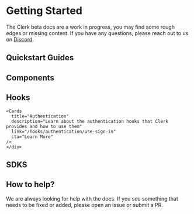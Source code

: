 
# Getting Started

The Clerk beta docs are a work in progress, you may find some rough edges or missing content. If you have any questions, please reach out to us on [Discord](https://discord.com/invite/b5rXHjAg7A).

## Quickstart Guides

<div className="container mx-auto my-4">
  <div className="grid grid-cols-1 gap-6 md:grid-cols-2">
    <Cards
      title="Next.js Stable"
      description="Learn how to use Clerk to quickly and easily add secure authentication and user management to your Next.js application."
      link="/quickstarts/nextjs/stable"
      cta="Get Started"
    />
    <Cards
      title="Next.js App Router"
      description="Learn how to use Clerk to quickly and easily add secure authentication and user management to your Next.js using RSC."
      link="/quickstarts/nextjs/app-router"
      cta="Get Started"
    />
    <Cards
      title="React"
      description="Learn how to use Clerk to quickly and easily add secure authentication and user management to your React application."
      link="/quickstarts/react"
      cta="Get Started"
    />
    <Cards
      title="Remix"
      description="Learn how to use Clerk to quickly and easily add secure authentication and user management to your Remix application."
      link="/quickstarts/remix"
      cta="Get Started"
    />
    <Cards
      title="Expo"
      description="Learn how to use Clerk to add secure authentication and user management to your Expo application using custom flows."
      link="/quickstarts/expo"
      cta="Get Started"
    />
    <Cards
      title="RedwoodJS"
      description="Learn how to use Clerk to add secure authentication and user management to your RedwoodJS application"
      link="/quickstarts/redwood"
      cta="Get Started"
    />
  </div>
</div>

## Components

<div className="container mx-auto my-4">
  <div className="grid grid-cols-1 gap-6 md:grid-cols-2">
    <Cards
      title="Authentication"
      description="Learn about the authentication components that Clerk provides and how to use them."
      link="/components/authentication/sign-in"
      cta="Learn More"
    />
    <Cards
      title="User Management"
      description="Learn about the user management components that Clerk provides and how to use them."
      link="/components/user-management/signed-in"
      cta="Learn More"
    />
    <Cards
      title="Organization Management"
      description="Learn about the organization management components that Clerk provides and how to use them."
      link="/components/organization-management/create-organization"
      cta="Learn More"
    />
    <Cards
      title="Customization & Localization"
      description="Learn how to customize and localize the Clerk components."
      link="/components/customization/appearance"
      cta="Learn More"
    />
  </div>
</div>

## Hooks

<div className="container mx-auto my-4">
  <div className="grid grid-cols-1 gap-6 md:grid-cols-2">
    <Cards
      title="User Management"
      description="Learn about the user management hooks that Clerk provides and how to use them."
      link="/hooks/user-management/use-user"
      cta="Learn More"
    />

    <Cards
      title="Authentication"
      description="Learn about the authentication hooks that Clerk provides and how to use them"
      link="/hooks/authentication/use-sign-in"
      cta="Learn More"
    />
    </div>

</div>

## SDKS

<div className="container mx-auto my-4">
  <div className="grid grid-cols-1 gap-6 md:grid-cols-2">
    <Cards
      title="Next.js"
      description="Learn about the Next.js SDK that Clerk provides and it's unique features."
      link="/sdk/next/get-auth"
      cta="Learn More"
    />
    <Cards
      title="Shared"
      description="Learn about Clerk SDK methods that are shared across each framework."
      link="/sdk/shared/use-auth"
      cta="Learn More"
    />
  </div>
</div>

## How to help?

We are always looking for help with the docs. If you see something that needs to be fixed or added, please open an issue or submit a PR.
